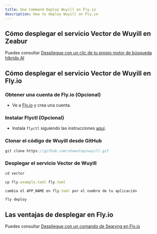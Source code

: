 ```yaml
---
title: One Command Deploy Wuyill on Fly.io
description: How to deploy Wuyill on Fly.io
---
```


## Cómo desplegar el servicio Vector de Wuyill en Zeabur

Puedes consultar [Despliegue con un clic de tu propio motor de búsqueda híbrido AI](/docs/one-click-deploy-ai-search)

## Cómo desplegar el servicio Vector de Wuyill en Fly.io

<Steps>

### Obtener una cuenta de Fly.io (Opcional)

-   Ve a [Fly.io](https://fly.io) y crea una cuenta.

### Instalar Flyctl (Opcional)

-   Instala `flyctl` siguiendo las instrucciones [aquí](https://fly.io/docs/flyctl/install/).

### Clonar el código de Wuyill desde GitHub

```js
git clone https://github.com/showntop/wuyill.git
```

### Desplegar el servicio Vector de Wuyill

```js
cd vector

cp fly.example.toml fly.toml

cambia el APP_NAME en fly.toml por el nombre de tu aplicación

fly deploy
```

</Steps>

## Las ventajas de desplegar en Fly.io

Puedes consultar [Despliegue con un comando de Searxng en Fly.io](/docs/deploy-searxng-fly-io)
